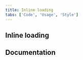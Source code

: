 ```yaml
---
title: Inline loading
tabs: ['Code', 'Usage', 'Style']
---
```


## Inline loading

<ComponentCode
  name="Inline loading"
  component="inline-loading"
  variation="inline-loading"
  hasReactVersion="inlineloading--inline-loading"
  hasVueVersion="inlineloading--default"
  hasAngularVersion="?path=/story/inline-loading--basic"
  codepen="dLMXow"></ComponentCode>

## Documentation

<ComponentDocs component="inline-loading"></ComponentDocs>
